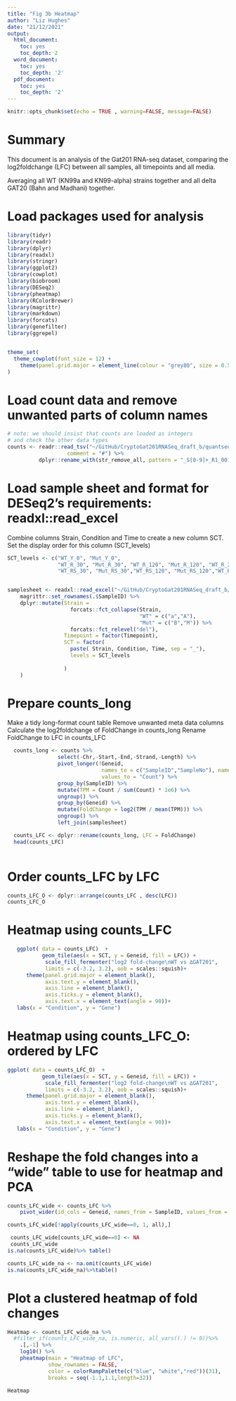 ```yaml
---
title: "Fig 3b Heatmap"
author: "Liz Hughes"
date: "21/12/2021"
output:
  html_document:
    toc: yes
    toc_depth: 2
  word_document:
    toc: yes
    toc_depth: '2'
  pdf_document:
    toc: yes
    toc_depth: '2'
---
```


```r
knitr::opts_chunk$set(echo = TRUE , warning=FALSE, message=FALSE)
```

# Summary

This document is an analysis of the Gat201 RNA-seq dataset, comparing the log2foldchange (LFC) between all samples, all timepoints and all media.

Averaging all WT (KN99a and KN99-alpha) strains together and all delta GAT20 (Bahn and Madhani) together.


# Load packages used for analysis

```r

library(tidyr)
library(readr)
library(dplyr)
library(readxl)
library(stringr)
library(ggplot2)
library(cowplot)
library(biobroom)
library(DESeq2)
library(pheatmap)
library(RColorBrewer)
library(magrittr)
library(markdown)
library(forcats)
library(genefilter)
library(ggrepel)


theme_set(
  theme_cowplot(font_size = 12) +
    theme(panel.grid.major = element_line(colour = "grey80", size = 0.5))
)

```


# Load count data and remove unwanted parts of column names

```r
# note: we should insist that counts are loaded as integers
# and check the other data types
counts <- readr::read_tsv("~/GitHub/CryptoGat201RNASeq_draft_b/quantseqfwd_EH_050221/counts.txt",
                   comment = "#") %>% 
          dplyr::rename_with(str_remove_all, pattern = "_S[0-9]+_R1_001_aln.bam")

```


# Load sample sheet and format for DESeq2's requirements: readxl::read_excel

Combine columns Strain, Condition and Time to create a new column SCT.
Set the display order for this column (SCT_levels)

```r

SCT_levels <- c("WT_Y_0", "Mut_Y_0",
                "WT_R_30", "Mut_R_30", "WT_R_120", "Mut_R_120", "WT_R_240", "Mut_R_240",
                "WT_RS_30", "Mut_RS_30","WT_RS_120", "Mut_RS_120","WT_RS_240",   "Mut_RS_240") 


samplesheet <- readxl::read_excel("~/GitHub/CryptoGat201RNASeq_draft_b/input_experiment/Gat201_samplesheet.xlsx") %>%
    magrittr::set_rownames(.$SampleID) %>%
    dplyr::mutate(Strain = 
                    forcats::fct_collapse(Strain, 
                                          "WT" = c("a","A"), 
                                          "Mut" = c("B","M")) %>% 
                    forcats::fct_relevel("del"),
                  Timepoint = factor(Timepoint),
                  SCT = factor(
                    paste( Strain, Condition, Time, sep = "_"),
                    levels = SCT_levels
                    
                  )
    )

```

# Prepare counts_long

Make a tidy long-format count table
Remove unwanted meta data columns
Calculate the log2foldchange of FoldChange in counts_long
Rename FoldChange to LFC in counts_LFC

```r
  counts_long <- counts %>%
                select(-Chr,-Start,-End,-Strand,-Length) %>%
                pivot_longer(!Geneid, 
                              names_to = c("SampleID","SampleNo"), names_sep="_",
                              values_to = "Count") %>%
                group_by(SampleID) %>%
                mutate(TPM = Count / sum(Count) * 1e6) %>%
                ungroup() %>%
                group_by(Geneid) %>%
                mutate(FoldChange = log2(TPM / mean(TPM))) %>%
                ungroup() %>%
                left_join(samplesheet)

  counts_LFC <- dplyr::rename(counts_long, LFC = FoldChange)
  head(counts_LFC)
 

```

# Order counts_LFC by LFC

```r

counts_LFC_O <- dplyr::arrange(counts_LFC , desc(LFC))
counts_LFC_O
```

# Heatmap using counts_LFC

```r

   ggplot( data = counts_LFC)  +
           geom_tile(aes(x = SCT, y = Geneid, fill = LFC)) +
            scale_fill_fermenter("log2 fold-change\nWT vs ∆GAT201",
            limits = c(-3.2, 3.2), oob = scales::squish)+
      theme(panel.grid.major = element_blank(),
            axis.text.y = element_blank(),
            axis.line = element_blank(),
            axis.ticks.y = element_blank(),
            axis.text.x = element_text(angle = 90))+
   labs(x = "Condition", y = "Gene") 

```

# Heatmap using counts_LFC_O: ordered by LFC

```r

ggplot( data = counts_LFC_O)  +
           geom_tile(aes(x = SCT, y = Geneid, fill = LFC)) +
            scale_fill_fermenter("log2 fold-change\nWT vs ∆GAT201",
            limits = c(-3.2, 3.2), oob = scales::squish)+
      theme(panel.grid.major = element_blank(),
            axis.text.y = element_blank(),
            axis.line = element_blank(),
            axis.ticks.y = element_blank(),
            axis.text.x = element_text(angle = 90))+
   labs(x = "Condition", y = "Gene")
```
# Reshape the fold changes into a "wide" table to use for heatmap and PCA

```r
counts_LFC_wide <- counts_LFC %>%
    pivot_wider(id_cols = Geneid, names_from = SampleID, values_from = LFC)

```

```r
counts_LFC_wide[!apply(counts_LFC_wide==0, 1, all),]
```



```r

 counts_LFC_wide[counts_LFC_wide==0] <- NA
 counts_LFC_wide
is.na(counts_LFC_wide)%>% table()
```
```r
counts_LFC_wide_na <- na.omit(counts_LFC_wide)
is.na(counts_LFC_wide_na)%>%table()
```


# Plot a clustered heatmap of fold changes

```r

Heatmap <- counts_LFC_wide_na %>%
  #filter_if(counts_LFC_wide_na, is.numeric, all_vars((.) != 0))%>%
    .[,-1] %>%
    log10() %>%
    pheatmap(main = "Heatmap of LFC",
             show_rownames = FALSE,
             color = colorRampPalette(c("blue", "white","red"))(31),
             breaks = seq(-1.1,1.1,length=32))
             
Heatmap
```


```r

```


```r

```


```r

```


```r

```


```r

```


```r

```


```r

```















